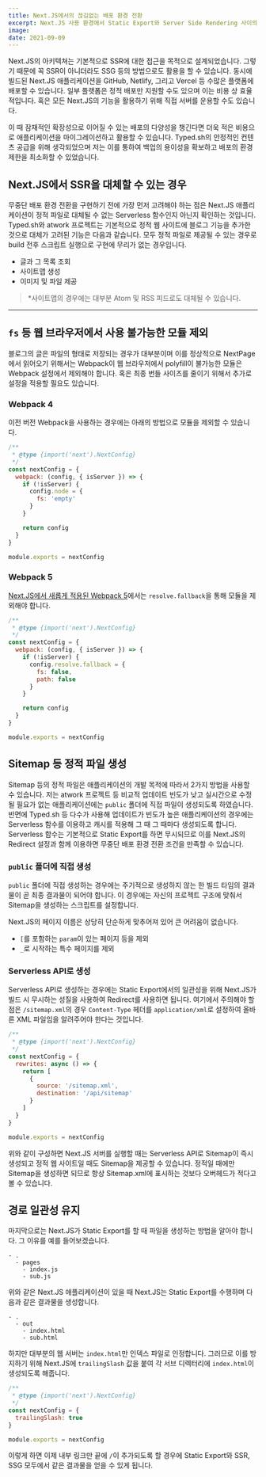 ```yaml
---
title: Next.JS에서의 끊김없는 배포 환경 전환
excerpt: Next.JS 사용 환경에서 Static Export와 Server Side Rendering 사이의 차이를 극복하여 개발자 경험과 확장성을 최대화했습니다.
image:
date: 2021-09-09
---
```


Next.JS의 아키텍쳐는 기본적으로 SSR에 대한 접근을 목적으로 설계되었습니다.
그렇기 때문에 꼭 SSR이 아니더라도 SSG 등의 방법으로도 활용을 할 수 있습니다.
동시에 빌드된 Next.JS 애플리케이션을 GitHub, Netlify, 그리고 Vercel 등 수많은 플랫폼에 배포할 수 있습니다.
일부 플랫폼은 정적 배포만 지원할 수도 있으며 이는 비용 상 효율적입니다.
혹은 모든 Next.JS의 기능을 활용하기 위해 직접 서버를 운용할 수도 있습니다.

이 때 잠재적인 확장성으로 이어질 수 있는 배포의 다양성을 챙긴다면 더욱 적은 비용으로 애플리케이션을 마이그레이션하고 활용할 수 있습니다.
Typed.sh의 안정적인 컨텐츠 공급을 위해 생각되었으며 저는 이를 통하여 백업의 용이성을 확보하고 배포의 환경 제한을 최소화할 수 있었습니다.

## Next.JS에서 SSR을 대체할 수 있는 경우

무중단 배포 환경 전환을 구현하기 전에 가장 먼저 고려해야 하는 점은 Next.JS 애플리케이션이 정적 파일로 대체될 수 없는 Serverless 함수인지 아닌지 확인하는 것입니다.
Typed.sh와 atwork 프로젝트는 기본적으로 정적 웹 사이트에 블로그 기능을 추가한 것으로 대체가 고려된 기능은 다음과 같습니다.
모두 정적 파일로 제공될 수 있는 경우로 build 전후 스크립트 실행으로 구현에 무리가 없는 경우입니다.

- 글과 그 목록 조회
- 사이트맵 생성
- 이미지 및 파일 제공

> *사이트맵의 경우에는 대부분 Atom 및 RSS 피드로도 대체될 수 있습니다.

----

## `fs` 등 웹 브라우저에서 사용 불가능한 모듈 제외

블로그의 글은 파일의 형태로 저장되는 경우가 대부분이며 이를 정상적으로 NextPage에서 읽어오기 위해서는 Webpack이 웹 브라우저에서 polyfill이 불가능한 모듈은 Webpack 설정에서 제외해야 합니다.
혹은 최종 번들 사이즈를 줄이기 위해서 추가로 설정을 적용할 필요도 있습니다.

### Webpack 4

이전 버전 Webpack을 사용하는 경우에는 아래의 방법으로 모듈을 제외할 수 있습니다.

```javascript
/**
 * @type {import('next').NextConfig}
 */
const nextConfig = {
  webpack: (config, { isServer }) => {
    if (!isServer) {
      config.node = {
        fs: 'empty'
      }
    }

    return config
  }
}

module.exports = nextConfig
```

### Webpack 5

[Next.JS에서 새롭게 적용된 Webpack 5](https://nextjs.org/docs/messages/webpack5)에서는 `resolve.fallback`을 통해 모듈을 제외해야 합니다.

```javascript
/**
 * @type {import('next').NextConfig}
 */
const nextConfig = {
  webpack: (config, { isServer }) => {
    if (!isServer) {
      config.resolve.fallback = {
        fs: false,
        path: false
      }
    }

    return config
  }
}

module.exports = nextConfig
```

## Sitemap 등 정적 파일 생성

Sitemap 등의 정적 파일은 애플리케이션의 개발 목적에 따라서 2가지 방법을 사용할 수 있습니다.
저는 atwork 프로젝트 등 비교적 업데이트 빈도가 낮고 실시간으로 수정될 필요가 없는 애플리케이션에는 `public` 폴더에 직접 파일이 생성되도록 하였습니다.
반면에 Typed.sh 등 다수가 사용해 업데이트가 빈도가 높은 애플리케이션의 경우에는 Serverless 함수를 이용하고 캐시를 적용해 그 때 그 때마다 생성되도록 합니다.
Serverless 함수는 기본적으로 Static Export를 하면 무시되므로 이를 Next.JS의 Redirect 설정과 함께 이용하면 무중단 배포 환경 전환 조건을 만족할 수 있습니다.

### `public` 폴더에 직접 생성

`public` 폴더에 직접 생성하는 경우에는 주기적으로 생성하지 않는 한 빌드 타임의 결과물이 곧 최종 결과물이 되어야 합니다.
이 경우에는 자신의 프로젝트 구조에 맞춰서 Sitemap을 생성하는 스크립트를 설정합니다.

Next.JS의 페이지 이름은 상당히 단순하게 맞추어져 있어 큰 어려움이 없습니다.

- `[`를 포함하는 `param`이 있는 페이지 등을 제외
- `_`로 시작하는 특수 페이지를 제외

### Serverless API로 생성

Serverless API로 생성하는 경우에는 Static Export에서의 일관성을 위해 Next.JS가 빌드 시 무시하는 성질을 사용하여 Redirect를 사용하면 됩니다.
여기에서 주의해야 할 점은 `/sitemap.xml`의 경우 `Content-Type` 헤더를 `application/xml`로 설정하여 올바른 XML 파일임을 알려주어야 한다는 것입니다.

```javascript
/**
 * @type {import('next').NextConfig}
 */
const nextConfig = {
  rewrites: async () => {
    return [
      {
        source: '/sitemap.xml',
        destination: '/api/sitemap'
      }
    ]
  }
}

module.exports = nextConfig
```

위와 같이 구성하면 Next.JS 서버를 실행할 때는 Serverless API로 Sitemap이 즉시 생성되고 정적 웹 사이트일 때도 Sitemap을 제공할 수 있습니다.
정적일 때에만 Sitemap을 생성하면 되므로 항상 Sitemap.xml에 표시하는 것보다 오버헤드가 적다고 볼 수 있습니다.

## 경로 일관성 유지

마지막으로는 Next.JS가 Static Export를 할 때 파일을 생성하는 방법을 알아야 합니다.
그 이유를 예를 들어보겠습니다.

```
- .
  - pages
    - index.js
    - sub.js
```

위와 같은 Next.JS 애플리케이션이 있을 때 Next.JS는 Static Export를 수행하며 다음과 같은 결과물을 생성합니다.

```
- .
  - out
    - index.html
    - sub.html
```

하지만 대부분의 웹 서버는 `index.html`만 인덱스 파일로 인정합니다.
그러므로 이를 방지하기 위해 Next.JS에 `trailingSlash` 값을 붙여 각 서브 디렉터리에 `index.html`이 생성되도록 해줍니다.

```javascript
/**
 * @type {import('next').NextConfig}
 */
const nextConfig = {
  trailingSlash: true
}

module.exports = nextConfig
```

이렇게 하면 이제 내부 링크만 끝에 `/`이 추가되도록 할 경우에 Static Export와 SSR, SSG 모두에서 같은 결과물을 얻을 수 있게 됩니다.
